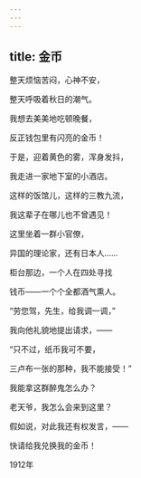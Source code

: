 ```yaml
---
---
---
```

title: 金币
---




整天烦恼苦闷，心神不安，

整天呼吸着秋日的潮气。

我想去美美地吃顿晚餐，

反正钱包里有闪亮的金币！





于是，迎着黄色的雾，浑身发抖，

我走进一家地下室的小酒店。

这样的饭馆儿，这样的三教九流，

我这辈子在哪儿也不曾遇见！





这里坐着一群小官僚，

异国的理论家，还有日本人……

柜台那边，一个人在四处寻找

钱币——一个个全都酒气熏人。





“劳您驾，先生，给我调一调，”

我向他礼貌地提出请求，——

“只不过，纸币我可不要，

三卢布一张的那种，我不能接受！”





我能拿这群醉鬼怎么办？

老天爷，我怎么会来到这里？

假如说，对此我还有权发言，——

快请给我兑换我的金币！

1912年